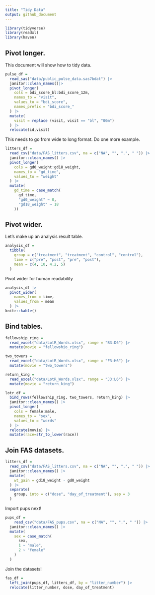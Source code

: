 ```yaml
---
title: "Tidy Data"
output: github_document
---
```


```r
library(tidyverse)
library(readxl)
library(haven)
```


## Pivot longer.
This document will show how to tidy data.

```r
pulse_df =
  read_sas("data/public_pulse_data.sas7bdat") |> 
  janitor::clean_names()|> 
  pivot_longer(
    cols = bdi_score_bl:bdi_score_12m,
    names_to = "visit",
    values_to = "bdi_score", 
    names_prefix = "bdi_score_"
  ) |> 
  mutate(
    visit = replace (visit, visit == "bl", "00m")
  ) |> 
  relocate(id,visit)
```

This needs to go from wide to long format.
Do one more example.

```r
litters_df =
  read_csv("data/FAS_litters.csv", na = c("NA", "", ".", " ")) |>
  janitor::clean_names() |>
  pivot_longer(
    cols = gd0_weight:gd18_weight,     
    names_to = "gd_time",               
    values_to = "weight"                
  ) |> 
  mutate(
    gd_time = case_match(
      gd_time,
      "gd0_weight" ~ 0,
      "gd18_weight" ~ 18
    ))

```


## Pivot wider.

Let's make up an analysis result table.

```r
analysis_df =
  tibble(
    group = c("treatment", "treatment", "control", "control"),
    time = c("pre", "post", "pre", "post"),
    mean = c(4, 10, 4.2, 5)
  )
```

Pivot wider for human readability

```r
analysis_df |> 
  pivot_wider(
    names_from = time,
    values_from = mean
  ) |> 
knitr::kable()
```


## Bind tables.

```r
fellowship_ring = 
  read_excel("data/LotR_Words.xlsx", range = "B3:D6") |> 
  mutate(movie = "fellowshio_ring")

two_towers = 
  read_excel("data/LotR_Words.xlsx", range = "F3:H6") |> 
  mutate(movie = "two_towers")

return_king = 
  read_excel("data/LotR_Words.xlsx", range = "J3:L6") |> 
  mutate(movie = "return_king")

lotr_df = 
  bind_rows(fellowship_ring, two_towers, return_king) |> 
  janitor::clean_names() |> 
  pivot_longer(
    cols = female:male,
    names_to = "sex",
    values_to = "words"
  ) |> 
  relocate(movie) |> 
  mutate(race=str_to_lower(race))
```

## Join FAS datasets.

```r
litters_df =
  read_csv("data/FAS_litters.csv", na = c("NA", "", ".", " ")) |>
  janitor::clean_names() |> 
  mutate(
    wt_gain = gd18_weight - gd0_weight
  ) |> 
  separate(
    group, into = c("dose", "day_of_treatment"), sep = 3
  )
```

Import pups next!

```r
pups_df = 
    read_csv("data/FAS_pups.csv", na = c("NA", "", ".", " ")) |>
  janitor::clean_names() |> 
  mutate(
    sex = case_match(
      sex,
      1 ~ "male",
      2 ~ "female"
    )
  )
```


Join the datasets!
```r
fas_df = 
  left_join(pups_df, litters_df, by = "litter_number") |> 
  relocate(litter_number, dose, day_of_treatment)
```





